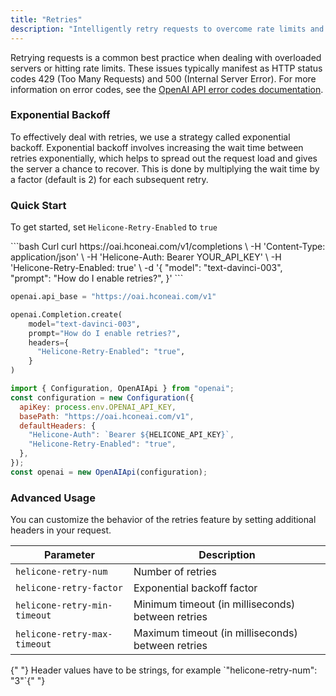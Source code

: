 ```yaml
---
title: "Retries"
description: "Intelligently retry requests to overcome rate limits and overloaded servers"
---
```


Retrying requests is a common best practice when dealing with overloaded servers or hitting rate limits. These issues typically manifest as HTTP status codes 429 (Too Many Requests) and 500 (Internal Server Error). For more information on error codes, see the [OpenAI API error codes documentation](https://platform.openai.com/docs/guides/error-codes/api-errors).

### Exponential Backoff

To effectively deal with retries, we use a strategy called exponential backoff. Exponential backoff involves increasing the wait time between retries exponentially, which helps to spread out the request load and gives the server a chance to recover. This is done by multiplying the wait time by a factor (default is 2) for each subsequent retry.

### Quick Start

To get started, set `Helicone-Retry-Enabled` to `true`

<CodeGroup>
```bash Curl
curl https://oai.hconeai.com/v1/completions \
  -H 'Content-Type: application/json' \
  -H 'Helicone-Auth: Bearer YOUR_API_KEY' \
  -H 'Helicone-Retry-Enabled: true' \
  -d '{
    "model": "text-davinci-003",
    "prompt": "How do I enable retries?",
}'
```

```python Python
openai.api_base = "https://oai.hconeai.com/v1"

openai.Completion.create(
    model="text-davinci-003",
    prompt="How do I enable retries?",
    headers={
      "Helicone-Retry-Enabled": "true",
    }
)
```

```js Node
import { Configuration, OpenAIApi } from "openai";
const configuration = new Configuration({
  apiKey: process.env.OPENAI_API_KEY,
  basePath: "https://oai.hconeai.com/v1",
  defaultHeaders: {
    "Helicone-Auth": `Bearer ${HELICONE_API_KEY}`,
    "Helicone-Retry-Enabled": "true",
  },
});
const openai = new OpenAIApi(configuration);
```

</CodeGroup>

### Advanced Usage

You can customize the behavior of the retries feature by setting additional headers in your request.

| Parameter                    | Description                                       |
| ---------------------------- | ------------------------------------------------- |
| `helicone-retry-num`         | Number of retries                                 |
| `helicone-retry-factor`      | Exponential backoff factor                        |
| `helicone-retry-min-timeout` | Minimum timeout (in milliseconds) between retries |
| `helicone-retry-max-timeout` | Maximum timeout (in milliseconds) between retries |

<Info>
  {" "}
  Header values have to be strings, for example `"helicone-retry-num": "3"`{" "}
</Info>
